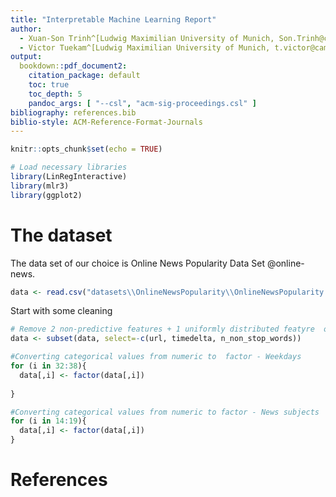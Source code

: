 ```yaml
---
title: "Interpretable Machine Learning Report"
author:
  - Xuan-Son Trinh^[Ludwig Maximilian University of Munich, Son.Trinh@campus.lmu.de]
  - Victor Tuekam^[Ludwig Maximilian University of Munich, t.victor@campus.lmu.de]
output: 
  bookdown::pdf_document2:
    citation_package: default
    toc: true
    toc_depth: 5
    pandoc_args: [ "--csl", "acm-sig-proceedings.csl" ]
bibliography: references.bib
biblio-style: ACM-Reference-Format-Journals
---
```


```r
knitr::opts_chunk$set(echo = TRUE)
```

```r
# Load necessary libraries
library(LinRegInteractive)
library(mlr3)
library(ggplot2)
```

# The dataset
The data set of our choice is Online News Popularity Data Set @online-news.
```r
data <- read.csv("datasets\\OnlineNewsPopularity\\OnlineNewsPopularity.csv", header = TRUE)
```

Start with some cleaning

```r
# Remove 2 non-predictive features + 1 uniformly distributed featyre  out of the dataset
data <- subset(data, select=-c(url, timedelta, n_non_stop_words))

#Converting categorical values from numeric to  factor - Weekdays
for (i in 32:38){
  data[,i] <- factor(data[,i])
  
}

#Converting categorical values from numeric to factor - News subjects
for (i in 14:19){
  data[,i] <- factor(data[,i])
}
```


\newpage

# References
